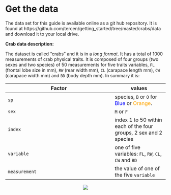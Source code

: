 # Get the data
The data set for this guide is available online as a git hub repository. It is found at https://github.com/tercen/getting_started/tree/master/crabs/data and download it to your local drive.



__Crab data description:__

The dataset is called "crabs" and it is in a _long format_. It has a total of 1000 measurements of crab physical traits. It is composed of four groups (two sexes and two species) of 50 measurements for five traits variables, ``FL`` (frontal lobe size in mm), ``RW`` (rear width mm), ``CL`` (carapace length mm), ``CW`` (carapace width mm) and ``BD`` (body depth mm). In summary it is:  

Factor|values
------|---
``sp`` |species, ``B`` or ``O`` for <span style="color:blue">Blue</span> or <span style="color:orange">Orange</span>.
``sex``|``M`` or ``F``
``index``|index 1 to 50 within each of the four groups, 2 sex and 2 species
``variable``|one of five variables: ``FL``, ``RW``, ``CL``, ``CW`` and ``BD``
``measurement``| the value of one of the five ``variable``

<center>![](images/crabs_data.png)</center>